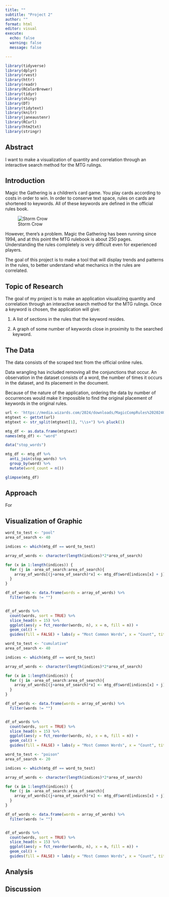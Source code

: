 ```yaml
---
title: ""
subtitle: "Project 2"
author: ""
format: html
editor: visual
execute:
  echo: false
  warning: false
  message: false

---
```

```r
library(tidyverse)
library(dplyr)
library(rvest)
library(httr)
library(readr)
library(RColorBrewer)
library(tidyr)
library(shiny)
library(DT)
library(tidytext)
library(knitr)
library(janeaustenr) 
library(RCurl)
library(htm2txt)
library(stringr)
```

## Abstract

I want to make a visualization of quantity and correlation through an interactive search method for the MTG rulings.

## Introduction
Magic the Gathering is a children's card game. You play cards according to costs in order to win. In order to conserve text space, rules on cards are shortened to keywords. All of these keywords are defined in the official rules book.

![Storm Crow](img/mtg_example_highlight)

However, there's a problem. Magic the Gathering has been running since 1994, and at this point the MTG rulebook is about 250 pages. Understanding the rules completely is very difficult even for experienced players.

The goal of this project is to make a tool that will display trends and patterns in the rules, to better understand what mechanics in the rules are correlated.

## Topic of Research

The goal of my project is to make an application visualizing quantity and correlation through an interactive search method for the MTG rulings. Once a keyword is chosen, the application will give:

1.  A list of sections in the rules that the keyword resides.

2.  A graph of some number of keywords close in proximity to the searched keyword.

## The Data

The data consists of the scraped text from the official online rules.

Data wrangling has included removing all the conjunctions that occur. An observation in the dataset consists of a word, the number of times it occurs in the dataset, and its placement in the document.

Because of the nature of the application, ordering the data by number of occurrences would make it impossible to find the original placement of keywords in the original rules.

```r
url <- 'https://media.wizards.com/2024/downloads/MagicCompRules%2020240308.txt'
mtgtext <- gettxt(url)
mtgtext <- str_split(mtgtext[1], "\\s+") %>% pluck(1)

mtg_df <- as.data.frame(mtgtext)
names(mtg_df) <- "word"

data("stop_words")

mtg_df <- mtg_df %>%
  anti_join(stop_words) %>%
  group_by(word) %>%
  mutate(word_count = n())

glimpse(mtg_df)
```

## Approach

For 

## Visualization of Graphic

```r

word_to_test <- "pool"
area_of_search <- 40

indices <- which(mtg_df == word_to_test)

array_of_words <- character(length(indices)*2*area_of_search)

for (x in 1:length(indices)) {
  for (j in -area_of_search:area_of_search){
    array_of_words[(j+area_of_search)*x] <- mtg_df$word[indices[x] + j]
  }
}

df_of_words <- data.frame(words = array_of_words) %>%
  filter(words != "")


df_of_words %>%
  count(words, sort = TRUE) %>%
  slice_head(n = 15) %>%
  ggplot(aes(y = fct_reorder(words, n), x = n, fill = n)) +
  geom_col() +
  guides(fill = FALSE) + labs(y = "Most Common Words", x = "Count", title = word_to_test)

```

```r

word_to_test <- "cumulative"
area_of_search <- 40

indices <- which(mtg_df == word_to_test)

array_of_words <- character(length(indices)*2*area_of_search)

for (x in 1:length(indices)) {
  for (j in -area_of_search:area_of_search){
    array_of_words[(j+area_of_search)*x] <- mtg_df$word[indices[x] + j]
  }
}

df_of_words <- data.frame(words = array_of_words) %>%
  filter(words != "")


df_of_words %>%
  count(words, sort = TRUE) %>%
  slice_head(n = 15) %>%
  ggplot(aes(y = fct_reorder(words, n), x = n, fill = n)) +
  geom_col() +
  guides(fill = FALSE) + labs(y = "Most Common Words", x = "Count", title = word_to_test)

```

```r

word_to_test <- "poison"
area_of_search <- 20

indices <- which(mtg_df == word_to_test)

array_of_words <- character(length(indices)*2*area_of_search)

for (x in 1:length(indices)) {
  for (j in -area_of_search:area_of_search){
    array_of_words[(j+area_of_search)*x] <- mtg_df$word[indices[x] + j]
  }
}

df_of_words <- data.frame(words = array_of_words) %>%
  filter(words != "")


df_of_words %>%
  count(words, sort = TRUE) %>%
  slice_head(n = 15) %>%
  ggplot(aes(y = fct_reorder(words, n), x = n, fill = n)) +
  geom_col() +
  guides(fill = FALSE) + labs(y = "Most Common Words", x = "Count", title = word_to_test)

```


## Analysis

## Discussion


